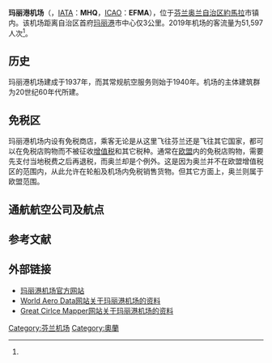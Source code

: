 {{Infobox airport
| name         = 玛丽港机场
| ensign       = 
| ensign_size  =
| ensign_alt   =
| nativename   = Mariehamns flygplats
| image        = Mariehamn Airport.jpg
| image-width  = 250
| IATA         = MHQ
| ICAO         = EFMA
| type         = 民用
| owner-oper   =
| owner        = Finavia
| operator     =
| city-served  = [[玛丽港|玛丽港]]
| location     = [[約馬拉|約馬拉]]
| opened       = {{start date|1937||}}
| hub          = 
| focus_city   =
| timezone     =
| utc          =
| summer       =
| utcs         =
| elevation-f  = 
| elevation-m  = 5
| metric-elev  = y
| coordinates  = {{coord|60|07|19|N|019|53|47|E|region:FI-AL|display=inline,title}}
| website                = {{URL|https://www.finavia.fi/en/airports/mariehamn|finavia.fi}}
| image_map              = 
| image_mapsize          =
| image_map_alt          =
| image_map_caption      =
| pushpin_map            = Finland
| pushpin_mapsize        = 
| pushpin_map_caption    = 机场在芬兰的位置
| pushpin_relief         = 
| pushpin_label          = MHQ
| pushpin_label_position = 
| r1-number    = 03/21
| r1-length-f  = 6243 
| r1-length-m  = 1903
| r1-surface   = 沥青
| metric-rwy   = y
| stat1-header = 客流量
| stat1-data   = 51597<ref name="finavia_stats"/>
| stat2-header = 降落次数
| stat2-data   = 1365<ref name="finavia_landings"/>
| stat-year    = 2019
| footnotes    = 
}}
'''玛丽港机场'''（{{lang-sv|Mariehamns flygplats}}，[[IATA机场代码|IATA]]：'''MHQ'''，[[ICAO机场代码|ICAO]]：'''EFMA'''），位于[[芬兰|芬兰]][[奥兰|奥兰自治区]][[約馬拉|約馬拉]]市镇内。该机场距离自治区首府[[玛丽港|玛丽港]]市中心仅3公里。2019年机场的客流量为51,597人次<ref name="finavia_stats"/>。

== 历史 ==
玛丽港机场建成于1937年，而其常规航空服务则始于1940年。机场的主体建筑群为20世纪60年代所建。

== 免税区 ==
玛丽港机场内设有免税商店，乘客无论是从这里飞往芬兰还是飞往其它国家，都可以在免税店购物而不被征收[[增值税|增值税]]和其它税种。通常在[[欧盟|欧盟]]内的免税店购物，需要先支付当地税费之后再退税，而奥兰却是个例外。这是因为奥兰并不在欧盟增值税区的范围内，从此允许在轮船及机场内免税销售货物。但其它方面上，奥兰则属于欧盟范围。

== 通航航空公司及航点 ==
{{Airport-dest-list
| {{le|Air Leap|Air Leap}} | [[斯德哥爾摩-阿蘭達機場|斯德哥爾摩-阿蘭達]]<ref>{{Cite news|url=http://www.mynewsdesk.com/se/nextjet/pressreleases/nytt-flygbolag-paa-den-skandinaviska-marknaden-2526390|title=Nytt flygbolag på den skandinaviska marknaden|work=Mynewsdesk|access-date=2018-06-04|language=sv|archive-date=2019-04-05|archive-url=https://web.archive.org/web/20190405013636/http://www.mynewsdesk.com/se/nextjet/pressreleases/nytt-flygbolag-paa-den-skandinaviska-marknaden-2526390|dead-url=no}}</ref>、[[图尔库机场|图尔库]]<ref>{{Cite web|url=http://www.mynewsdesk.com/se/nextjet/pressreleases/leap-boerjar-flyga-mariehamn-aabo-2583524|title=LEAP börjar flyga Mariehamn – Åbo|date=2018-07-13|website=www.mynewsdesk.com|language=sv|access-date=2018-07-13|archive-date=2018-09-22|archive-url=https://web.archive.org/web/20180922101721/https://www.mynewsdesk.com/se/nextjet/pressreleases/leap-boerjar-flyga-mariehamn-aabo-2583524|dead-url=no}}</ref>
|[[芬兰航空|芬兰航空]] | [[赫尔辛基-万塔机场|赫尔辛基]]、[[图尔库机场|图尔库]]
}}

== 参考文献 ==
{{Reflist|30em|refs=
<ref name="finavia_stats">{{cite web | url = https://www.finavia.fi/sites/default/files/documents/Passengers%20by%20Airport%201998-2019-fi-fi.pdf | title = Passengers by airports 1998-2019 | format = PDF | language = en | publisher = Finavia | accessdate = 2020-09-25 | archive-date = 2020-04-12 | archive-url = https://web.archive.org/web/20200412172706/https://www.finavia.fi/sites/default/files/documents/Passengers%20by%20Airport%201998-2019-fi-fi.pdf | dead-url = no }}</ref>

<ref name="finavia_landings">{{cite web | url = https://www.finavia.fi/sites/default/files/documents/Landings%20by%20Airport%201998-2019-fi-fi.pdf | title = Domestic and international air transport landings by airports 1998-2019 | format = PDF | language = en | publisher = Finavia | accessdate = 2020-09-25 | archive-date = 2020-04-12 | archive-url = https://web.archive.org/web/20200412172041/https://www.finavia.fi/sites/default/files/documents/Landings%20by%20Airport%201998-2019-fi-fi.pdf | dead-url = no }}</ref>
}}

== 外部链接 ==
{{commonscat|Mariehamn Airport|position=left}}
* [https://www.finavia.fi/en/airports/mariehamn 玛丽港机场官方网站] {{Wayback|url=https://www.finavia.fi/en/airports/mariehamn |date=20210202131413 }} {{en}} {{zh}}
* [https://web.archive.org/web/20061119211220/http://www.worldaerodata.com/wad.cgi?id=FI90282 World Aero Data网站关于玛丽港机场的资料] {{en}}
* [http://gc.kls2.com/airport/EFMA Great Cirlce Mapper网站关于玛丽港机场的资料] {{Wayback|url=http://gc.kls2.com/airport/EFMA |date=20080624051518 }} {{en}}

{{芬兰机场}}

[[Category:芬兰机场|Category:芬兰机场]]
[[Category:奧蘭|Category:奧蘭]]